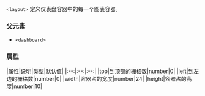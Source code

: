 
`<layout>` 定义仪表盘容器中的每一个图表容器。

### 父元素

* `<dashboard>`

### 属性

|属性|说明|类型|默认值|
|:--:|:--:|:--:|
|top|到顶部的栅格数|number|0|
|left|到左边的栅格数|number|0|
|width|容器占的宽度|number|24|
|height|容器占的高度|number|10|